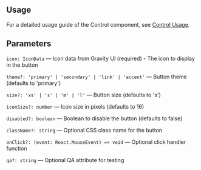 

<Meta of={ControlStories} />
<StoryTemplate>

## Usage

For a detailed usage guide of the Control component, see [Control Usage](https://github.com/gravity-ui/page-constructor/blob/main/memory-bank/usage/control.md).

## Parameters

`icon: IconData` — Icon data from Gravity UI (required) - The icon to display in the button

`theme?: 'primary' | 'secondary' | 'link' | 'accent'` — Button theme (defaults to 'primary')

`size?: 'xs' | 's' | 'm' | 'l'` — Button size (defaults to 's')

`iconSize?: number` — Icon size in pixels (defaults to 16)

`disabled?: boolean` — Boolean to disable the button (defaults to false)

`className?: string` — Optional CSS class name for the button

`onClick?: (event: React.MouseEvent) => void` — Optional click handler function

`qa?: string` — Optional QA attribute for testing

</StoryTemplate>
